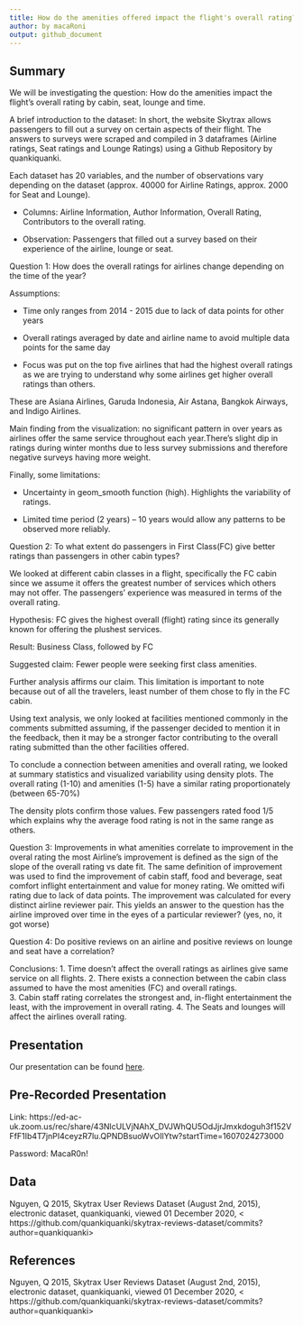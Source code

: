 ```yaml
---
title: How do the amenities offered impact the flight's overall rating?
author: by macaRoni
output: github_document
---
```


## Summary

We will be investigating the question: How do the amenities impact the flight's overall rating by cabin, seat, lounge and time. 

A brief introduction to the dataset:
In short, the website Skytrax allows passengers to fill out a survey on certain aspects of their flight. The answers to surveys were scraped and compiled in 3 dataframes (Airline ratings, Seat ratings and Lounge Ratings) using a Github Repository by quankiquanki. 

Each dataset has 20 variables, and the number of observations vary depending on the dataset (approx. 40000 for Airline Ratings, approx. 2000 for Seat and Lounge).

- Columns: Airline Information, Author Information, Overall Rating, Contributors to the overall rating.

- Observation: Passengers that filled out a survey based on their experience of the airline, lounge or seat.

Question 1: How does the overall ratings for airlines change depending on the time of the year?

Assumptions: 

- Time only ranges from 2014 - 2015 due to lack of data points for other years 

- Overall ratings averaged by date and airline name to avoid multiple data points for the same day

- Focus was put on the top five airlines that had the highest overall ratings as we are trying to understand why some airlines get higher overall ratings than others.

These are Asiana Airlines, Garuda Indonesia, Air Astana, Bangkok Airways, and Indigo Airlines.

Main finding from the visualization: no significant pattern in over years as airlines offer the same service throughout each year.There's slight dip in ratings during winter months due to less survey submissions and therefore negative surveys having more weight. 

Finally, some limitations:

- Uncertainty in geom_smooth function (high). Highlights the variability of ratings. 

- Limited time period (2 years) – 10 years would allow any patterns to be observed more reliably.

Question 2: To what extent do passengers in First Class(FC) give better ratings
than passengers in other cabin types? 

We looked at different cabin classes in a flight, specifically the FC cabin since we assume it offers the greatest number of services which others may not offer. The passengers’ experience was measured in terms of the overall rating.  

Hypothesis: FC gives the highest overall (flight) rating since its generally known for offering the plushest services. 

Result: Business Class, followed by FC

Suggested claim: Fewer people were seeking first class amenities. 

Further analysis affirms our claim. This limitation is important to note because out of all the travelers, least number of them chose to fly in the FC cabin. 

Using text analysis, we only looked at facilities mentioned commonly in the comments submitted assuming, if the passenger decided to mention it in the feedback, then it may be a stronger factor contributing to the overall rating submitted than the other facilities offered.  

To conclude a connection between amenities and overall rating, we looked at summary statistics and visualized  variability using density plots. The overall rating (1-10) and amenities (1-5) have a similar rating proportionately (between 65-70%)    

 The density plots confirm those values. Few passengers rated food 1/5 which explains why the average food rating is not in the same range as others.
 

Question 3: Improvements in what amenities correlate to improvement in the overal rating the most
Airline’s improvement is defined as the sign of the slope of the overall rating vs date fit.
The same definition of improvement was used to find the improvement of cabin staff, food and beverage, seat comfort inflight entertainment and value for money rating. We omitted wifi rating due to lack of data points.
The improvement was calculated for every distinct airline reviewer pair.
This yields an answer to the question has the airline improved over time in the eyes of a particular reviewer? (yes, no, it got worse)

Question 4: Do positive reviews on an airline and positive reviews on lounge and seat have a correlation?

Conclusions:
1. Time doesn't affect the overall ratings as airlines give same service on all flights.
2. There exists a connection between the cabin class assumed to have the most amenities (FC) and overall ratings.  
3. Cabin staff rating correlates the strongest and, in-flight entertainment the least, with the improvement in overall rating.
4. The Seats and lounges will affect the airlines overall rating.

## Presentation

Our presentation can be found [here](presentation/presentation.html).

## Pre-Recorded Presentation

Link: https://ed-ac-uk.zoom.us/rec/share/43NlcULVjNAhX_DVJWhQU5OdJjrJmxkdoguh3f152VFfF1Ib4T7jnPI4ceyzR7lu.QPNDBsuoWvOIlYtw?startTime=1607024273000

Password: MacaR0n!

## Data 

Nguyen, Q 2015, Skytrax User Reviews Dataset (August 2nd, 2015), electronic dataset, quankiquanki, viewed 01 December 2020, < https://github.com/quankiquanki/skytrax-reviews-dataset/commits?author=quankiquanki>

## References

Nguyen, Q 2015, Skytrax User Reviews Dataset (August 2nd, 2015), electronic dataset, quankiquanki, viewed 01 December 2020, < https://github.com/quankiquanki/skytrax-reviews-dataset/commits?author=quankiquanki>
